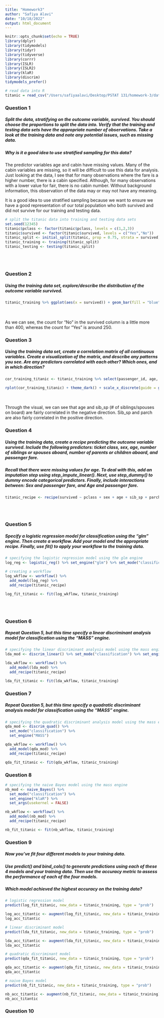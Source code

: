 ```yaml
---
title: "Homework3"
author: "Safiya Alavi"
date: "10/18/2022"
output: html_document
---
```

```r
knitr::opts_chunk$set(echo = TRUE)
library(dplyr)
library(tidymodels)
library(tidyr)
library(tidyverse)
library(corrr)
library(ISLR) 
library(ISLR2)
library(klaR)
library(discrim)
tidymodels_prefer()

# read data into R
titanic = read_csv("/Users/safiyaalavi/Desktop/PSTAT 131/homework-3/data/titanic.csv")

```

### Question 1
##### Split the data, stratifying on the outcome variable, survived. You should choose the proportions to split the data into. Verify that the training and testing data sets have the appropriate number of observations. Take a look at the training data and note any potential issues, such as missing data.

##### Why is it a good idea to use stratified sampling for this data?

The predictor variables age and cabin have missing values. Many of the cabin variables are missing, so it will be difficult to use this data for analysis. Just looking at the data, I see that for many observations where the fare is a higher number, there is a cabin specified. Although, for many observations with a lower value for fair, there is no cabin number. Without background information, this observation of the data may or may not have any meaning. 

It is a good idea to use stratified sampling because we want to ensure we have a good representation of our total population who both survived and did not survive for our training and testing data. 


```r
# split the titanic data into training and testing data sets
set.seed(12345)
titanic$pclass <- factor(titanic$pclass, levels = c(1,2,3))
titanic$survived <- factor(titanic$survived, levels = c("Yes","No"))
titanic_split <- initial_split(titanic, prop = 0.75, strata = survived)
titanic_training <- training(titanic_split)
titanic_testing <- testing(titanic_split)
```

<br>
<br>

### Question 2
##### Using the training data set, explore/describe the distribution of the outcome variable survived.

```r
titanic_training %>% ggplot(aes(x = survived)) + geom_bar(fill = "blue")

```
<br>
<br>
As we can see, the count for "No" in the survived column is a little more than 400, whereas the count for "Yes" is around 250. 

### Question 3
##### Using the training data set, create a correlation matrix of all continuous variables. Create a visualization of the matrix, and describe any patterns you see. Are any predictors correlated with each other? Which ones, and in which direction?

```r
cor_training_titanic <- titanic_training %>% select(passenger_id, age, sib_sp, parch, fare) %>% correlate()

rplot(cor_training_titanic) + theme_dark() + scale_x_discrete(guide = guide_axis(n.dodge=2))
```
<br>
<br>
Through the visual, we can see that age and sib_sp (# of siblings/spouses on board) are fairly correlated in the negative direction. Sib_sp and parch are also fairly correlated in the positive direction. 

### Question 4
##### Using the training data, create a recipe predicting the outcome variable survived. Include the following predictors: ticket class, sex, age, number of siblings or spouses aboard, number of parents or children aboard, and passenger fare.

##### Recall that there were missing values for age. To deal with this, add an imputation step using step_impute_linear(). Next, use step_dummy() to dummy encode categorical predictors. Finally, include interactions between: Sex and passenger fare, and Age and passenger fare.

```r
titanic_recipe <- recipe(survived ~ pclass + sex + age + sib_sp + parch + fare, data = titanic_training) %>% step_impute_linear(age, impute_with = imp_vars(sib_sp)) %>% step_dummy(all_nominal_predictors()) %>% step_interact( ~ starts_with("sex"):fare + age:fare)
```
<br>
<br>

### Question 5
##### Specify a logistic regression model for classification using the "glm" engine. Then create a workflow. Add your model and the appropriate recipe. Finally, use fit() to apply your workflow to the training data.

```r
# specifying the logistic regression model using the glm engine
log_reg <- logistic_reg() %>% set_engine("glm") %>% set_mode("classification")

# creating a workflow
log_wkflow <- workflow() %>% 
  add_model(log_reg) %>% 
  add_recipe(titanic_recipe)

log_fit_titanic <- fit(log_wkflow, titanic_training)
```
<br>
<br>

### Question 6
##### Repeat Question 5, but this time specify a linear discriminant analysis model for classification using the "MASS" engine.
```r
# specifying the linear discriminant analysis model using the mass engine
lda_mod <- discrim_linear() %>% set_mode("classification") %>% set_engine("MASS")

lda_wkflow <- workflow() %>% 
  add_model(lda_mod) %>% 
  add_recipe(titanic_recipe)

lda_fit_titanic <- fit(lda_wkflow, titanic_training)
```

### Question 7
##### Repeat Question 5, but this time specify a quadratic discriminant analysis model for classification using the "MASS" engine. 
```r
# specifying the quadratic discriminant analysis model using the mass engine
qda_mod <- discrim_quad() %>% 
  set_mode("classification") %>% 
  set_engine("MASS")

qda_wkflow <- workflow() %>% 
  add_model(qda_mod) %>% 
  add_recipe(titanic_recipe)

qda_fit_titanic <- fit(qda_wkflow, titanic_training)
```
### Question 8

```r
# specifying the naive Bayes model using the mass engine
nb_mod <- naive_Bayes() %>% 
  set_mode("classification") %>% 
  set_engine("klaR") %>% 
  set_args(usekernel = FALSE) 

nb_wkflow <- workflow() %>% 
  add_model(nb_mod) %>% 
  add_recipe(titanic_recipe)

nb_fit_titanic <- fit(nb_wkflow, titanic_training)
```
### Question 9
##### Now you’ve fit four different models to your training data.

##### Use predict() and bind_cols() to generate predictions using each of these 4 models and your training data. Then use the accuracy metric to assess the performance of each of the four models.

##### Which model achieved the highest accuracy on the training data?

```r
# logistic regression model
predict(log_fit_titanic, new_data = titanic_training, type = "prob")

log_acc_titantic <- augment(log_fit_titanic, new_data = titanic_training) %>% accuracy(truth = survived, estimate = .pred_class)
log_acc_titantic

# linear discriminant model
predict(lda_fit_titanic, new_data = titanic_training, type = "prob")

lda_acc_titantic <- augment(lda_fit_titanic, new_data = titanic_training) %>% accuracy(truth = survived, estimate = .pred_class)
lda_acc_titantic

# quadratic discriminant model
predict(qda_fit_titanic, new_data = titanic_training, type = "prob")

qda_acc_titantic <- augment(qda_fit_titanic, new_data = titanic_training) %>% accuracy(truth = survived, estimate = .pred_class)
qda_acc_titantic

# naive Bayes model
predict(nb_fit_titanic, new_data = titanic_training, type = "prob")

nb_acc_titantic <- augment(nb_fit_titanic, new_data = titanic_training) %>% accuracy(truth = survived, estimate = .pred_class)
nb_acc_titantic
```

### Question 10
```r

```

